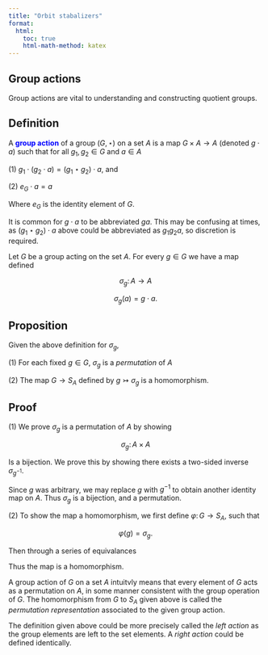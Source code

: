 ```yaml
---
title: "Orbit stabalizers"
format:
  html:
    toc: true
    html-math-method: katex
---
```


## Group actions

Group actions are vital to understanding and constructing quotient groups.

::: {.callout-note icon="false"}
## Definition

A [**group action**]{style="color: blue"} of a group $(G,\star)$ on a set $A$ is a map $G \times A \to A$ (denoted $g \cdot a$) such that for all $g_1, g_2 \in G$ and $a \in A$

$(1)$ $g_1 \cdot (g_2 \cdot a) = (g_1 \star g_2) \cdot a$, and

$(2)$ $e_G \cdot a = a$

Where $e_G$ is the identity element of $G$.

:::

It is common for $g \cdot a$ to be abbreviated $ga$. This may be confusing at times, as  $(g_1 \star g_2) \cdot a$ above could be abbreviated as $g_1g_2a$, so discretion is required.

Let $G$ be a group acting on the set $A$. For every $g \in G$ we have a map defined

$$
\sigma_g \colon A \to A
$$

$$
\sigma_g(a) = g \cdot a.
$$

::: {.callout-note icon="false"}
## Proposition

Given the above definition for $\sigma_g$,

$(1)$ For each fixed $g \in G$, $\sigma_g$ is a *permutation* of $A$

$(2)$ The map $G \to S_A$ defined by $g \rightarrowtail \sigma_g$ is a homomorphism.
:::

::: {.callout-tip icon="false" collapse="true"}
## Proof

$(1)$ We prove $\sigma_g$ is a permutation of $A$ by showing 

$$
\sigma_g \colon A \times A
$$

Is a bijection. We prove this by showing there exists a two-sided inverse $\sigma_{g^{-1}}$.

\begin{align*}
\sigma_{g^{-1}}(\sigma_g(a)) &= g^{-1}\cdot(g\cdot a)\\
&= (g^{-1}\star g) \cdot a\\
&= e_G \cdot a\\
&= a
\end{align*}

Since $g$ was arbitrary, we may replace $g$ with $g^{-1}$ to obtain another identity map on $A$. Thus $\sigma_g$ is a bijection, and a permutation.

$(2)$ To show the map a homomorphism, we first define $\varphi \colon G \to S_A$, such that

$$
\varphi(g) = \sigma_g.
$$

Then through a series of equivalances

\begin{align*}
\varphi(g_1 \star g_2)(a) &= \sigma_{g_1g_2}(a)\\
&= (g_1 \star g_2) \cdot a\\
&= g_1 \cdot (g_2 \cdot a)\\
&= \sigma_{g_1}(\sigma_{g_2}(a))\\
&= (\varphi(g_1) \circ \varphi(g_2))(a)
\end{align*}

Thus the map is a homomorphism.

:::

A group action of $G$ on a set $A$ intuitvly means that every element of $G$ acts as a permutation on $A$, in some manner consistent with the group operation of $G$. The homomorphism from $G$ to $S_A$ given above is called the *permutation representation* associated to the given group action. 

The definition given above could be more precisely called the *left action* as the group elements are left to the set elements. A *right action* could be defined identically.